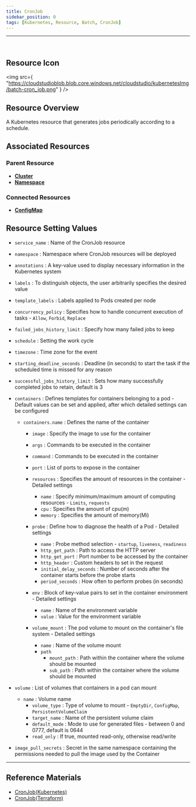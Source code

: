 ```yaml
---
title: CronJob
sidebar_position: 0
tags: [Kubernetes, Resource, Batch, CronJob]
---
```



<hr />
<br />


## Resource Icon

<img
    src={
        "https://cloudstudioblob.blob.core.windows.net/cloudstudio/kubernetesImg/batch-cron_job.png"
    }
/>

## Resource Overview

A Kubernetes resource that generates jobs periodically according to a schedule.

## Associated Resources

### Parent Resource

-   [**Cluster**](https://docs.cstudio.app/en/docs/resource/kubernetes/Base/Cluster)
-   [**Namespace**](https://docs.cstudio.app/en/docs/resource/kubernetes/Core/Namespace)

### Connected Resources

-   [**ConfigMap**](https://docs.cstudio.app/en/docs/resource/kubernetes/Core/ConfigMap)


## Resource Setting Values

-   `service_name` : Name of the CronJob resource
-   `namespace` : Namespace where CronJob resources will be deployed
-   `annotations` : A key-value used to display necessary information in the Kubernetes system
-   `labels` : To distinguish objects, the user arbitrarily specifies the desired value
-   `template_labels` : Labels applied to Pods created per node
-   `concurrency_policy` : Specifies how to handle concurrent execution of tasks - `Allow`, `Forbid`, `Replace`
-   `failed_jobs_history_limit` : Specify how many failed jobs to keep
-   `schedule` : Setting the work cycle
-   `timezone` : Time zone for the event
-   `starting_deadline_seconds` : Deadline (in seconds) to start the task if the scheduled time is missed for any reason
-   `successful_jobs_history_limit` : Sets how many successfully completed jobs to retain, default is 3

-   `containers` : Defines templates for containers belonging to a pod - Default values can be set and applied, after which detailed settings can be configured
    -   `containers.name` : Defines the name of the container
        -   `image` : Specify the image to use for the container
        -   `args` : Commands to be executed in the container
        -   `command` : Commands to be executed in the container
        -   `port` : List of ports to expose in the container

        -   `resources` : Specifies the amount of resources in the container - Detailed settings
            -   `name` : Specify minimum/maximum amount of computing resources - `Limits`, `requests`
            -   `cpu` : Specifies the amount of cpu(m)
            -   `memory` : Specifies the amount of memory(Mi)

        -   `probe` : Define how to diagnose the health of a Pod - Detailed settings
            -   `name` : Probe method selection - `startup`, `liveness`, `readiness`
            -   `http_get_path` : Path to access the HTTP server
            -   `http_get_port` : Port number to be accessed by the container
            -   `http_header` : Custom headers to set in the request
            -   `initial_delay_seconds` : Number of seconds after the container starts before the probe starts
            -   `period_seconds` : How often to perform probes (in seconds)

        -   `env` : Block of key-value pairs to set in the container environment - Detailed settings
            -   `name` : Name of the environment variable
            -   `value` : Value for the environment variable

        -   `volume_mount` : The pod volume to mount on the container's file system - Detailed settings
            -   `name` : Name of the volume mount
            -   `path` 
                -   `mount_path` : Path within the container where the volume should be mounted
                -   `sub_path` : Path within the container where the volume should be mounted

-   `volume` : List of volumes that containers in a pod can mount
    -   `name` : Volume name
        -   `volume_type` : Type of volume to mount - `EmptyDir`, `ConfigMap`, `PersistentVolumeClaim`
        -   `target_name` : Name of the persistent volume claim
        -   `default_mode` : Mode to use for generated files - between 0 and 0777, default is 0644
        -   `read_only` : If true, mounted read-only, otherwise read/write

-   `image_pull_secrets` : Secret in the same namespace containing the permissions needed to pull the image used by the Container


---

## Reference Materials

-   [CronJob(Kubernetes)](https://kubernetes.io/docs/concepts/workloads/controllers/cron-jobs/)
-   [CronJob(Terraform)](https://registry.terraform.io/providers/hashicorp/kubernetes/latest/docs/resources/cron_job_v1)
